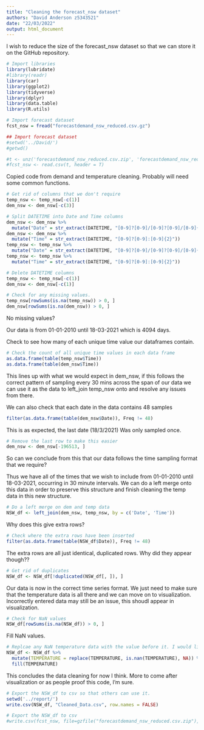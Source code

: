 ```yaml
---
title: "Cleaning the forecast_nsw dataset"
authors: "David Anderson z5343521"
date: "22/03/2022"
output: html_document
---
```


I wish to reduce the size of the forecast_nsw dataset so that we can store it on the GitHub repository.

```r
# Import libraries
library(lubridate)
#library(readr)
library(car)
library(ggplot2)
library(tidyverse)
library(dplyr)
library(data.table)
library(R.utils)
```


```r
# Import forecast dataset
fcst_nsw = fread("forecastdemand_nsw_reduced.csv.gz")
```


```r
## Import forecast dataset      
#setwd('../David/')
#getwd()

#t <- unz('forecastdemand_nsw_reduced.csv.zip', 'forecastdemand_nsw_reduced.csv')
#fcst_nsw <- read.csv(t, header = T)
```








Copied code from demand and temperature cleaning. Probably will need some common functions.

```r
# Get rid of columns that we don't require
temp_nsw <- temp_nsw[-c(1)]
dem_nsw <- dem_nsw[-c(3)]

# Split DATETIME into Date and Time columns
dem_nsw <- dem_nsw %>%
  mutate("Date" = str_extract(DATETIME, "[0-9]?[0-9]/[0-9]?[0-9]/[0-9]{4}"))
dem_nsw <- dem_nsw %>%
  mutate("Time" = str_extract(DATETIME, "[0-9]?[0-9]:[0-9]{2}"))
temp_nsw <- temp_nsw %>%
  mutate("Date" = str_extract(DATETIME, "[0-9]?[0-9]/[0-9]?[0-9]/[0-9]{4}"))
temp_nsw <- temp_nsw %>%
  mutate("Time" = str_extract(DATETIME, "[0-9]?[0-9]:[0-9]{2}"))

# Delete DATETIME columns
temp_nsw <- temp_nsw[-c(1)]
dem_nsw <- dem_nsw[-c(1)]

# Check for any missing values.
temp_nsw[rowSums(is.na(temp_nsw)) > 0, ] 
dem_nsw[rowSums(is.na(dem_nsw)) > 0, ]

```
No missing values?

Our data is from 01-01-2010 until 18-03-2021 which is 4094 days.

Check to see how many of each unique time value our dataframes contain.

```r
# Check the count of all unique time values in each data frame
as.data.frame(table(temp_nsw$Time))
as.data.frame(table(dem_nsw$Time))
```

This lines up with what we would expect in dem_nsw, if this follows the correct pattern of sampling every 30 mins across the span of our data we can use it as the data to left_join temp_nsw onto and resolve any issues from there.

We can also check that each date in the data contains 48 samples

```r
filter(as.data.frame(table(dem_nsw$Date)), Freq != 48)
```

This is as expected, the last date (18/3/2021) Was only sampled once.

```r
# Remove the last row to make this easier
dem_nsw <- dem_nsw[-196513, ]
```

So can we conclude from this that our data follows the time sampling format that we require?

Thus we have all of the times that we wish to include from 01-01-2010 until 18-03-2021, occurring in 30 minute intervals. 
We can do a left merge onto this data in order to preserve this structure and finish cleaning the temp data in this new structure.

```r
# Do a left merge on dem and temp data
NSW_df <- left_join(dem_nsw, temp_nsw, by = c('Date', 'Time'))
```

Why does this give extra rows?

```r
# Check where the extra rows have been inserted
filter(as.data.frame(table(NSW_df$Date)), Freq != 48)
```

The extra rows are all just identical, duplicated rows. Why did they appear though??

```r
# Get rid of duplicates
NSW_df <- NSW_df[!duplicated(NSW_df[, ]), ]
```

Our data is now in the correct time series format. We just need to make sure that the temperature data is all there and we can move on to visualization. Incorrectly entered data may still be an issue, this shoudl appear in visualization.

```r

# Check for NaN values
NSW_df[rowSums(is.na(NSW_df)) > 0, ]

```

Fill NaN values.

```r
# Replcae any NaN temperature data with the value before it. I would like this to be the average of the temperature before it and the one after it instead. Maybe re-write this later.
NSW_df <- NSW_df %>%
  mutate(TEMPERATURE = replace(TEMPERATURE, is.nan(TEMPERATURE), NA)) %>%
  fill(TEMPERATURE)
```

This concludes the data cleaning for now I think. More to come after visualization or as people proof this code, I'm sure.

```r
# Export the NSW_df to csv so that others can use it.
setwd('../report/')
write.csv(NSW_df, "Cleaned_Data.csv", row.names = FALSE)
```


```r

# Export the NSW_df to csv
#write.csv(fcst_nsw, file=gzfile("forecastdemand_nsw_reduced.csv.zip"), row.names = FALSE)
```





